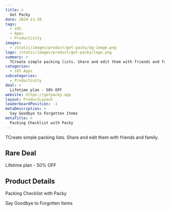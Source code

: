 ```yaml
---
title: >
  Get Packy
date: 2024-11-28
tags:
  - iOS
  - Apps
  - Productivity
images:
  - /static/images/product/get-packy/og-image.png
logo: /static/images/product/get-packy/logo.png
summary: >
  TCreate simple packing lists. Share and edit them with friends and family.
categories:
  - iOS Apps
subcategories:
  - Productivity
deal: >
  Lifetime plan - 50% OFF
website: https://getpacky.app
layout: ProductLayout
leaderboardPosition: -1
metaDescription: >
  Say Goodbye to Forgotten Items
metaTitle: >
  Packing Checklist with Packy
---
```

TCreate simple packing lists. Share and edit them with friends and family.

## Rare Deal

Lifetime plan - 50% OFF

## Product Details

Packing Checklist with Packy

Say Goodbye to Forgotten Items

